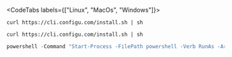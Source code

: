 <CodeTabs labels={["Linux", "MacOs", "Windows"]}>

```shell
curl https://cli.configu.com/install.sh | sh
```

```shell
curl https://cli.configu.com/install.sh | sh
```

```powershell
powershell -Command "Start-Process -FilePath powershell -Verb RunAs -ArgumentList '-NoProfile','-InputFormat None','-ExecutionPolicy Bypass','-Command ""iex (iwr -UseBasicParsing https://cli.configu.com/install.ps1)""'"
```

</CodeTabs>
